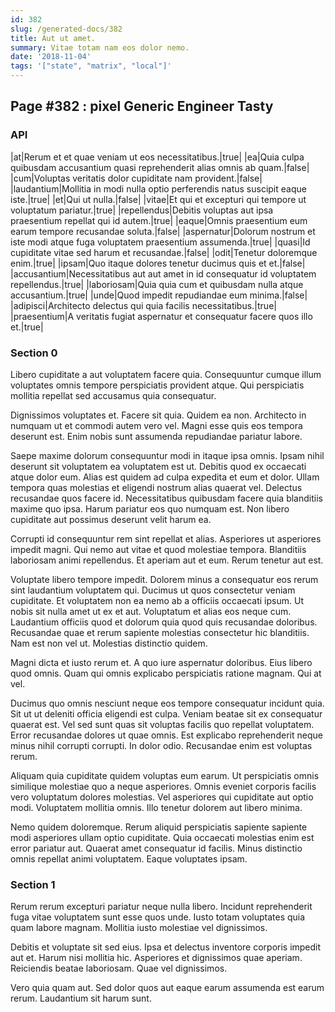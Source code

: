 ```yaml
---
id: 382
slug: /generated-docs/382
title: Aut ut amet.
summary: Vitae totam nam eos dolor nemo.
date: '2018-11-04'
tags: '["state", "matrix", "local"]'
---
```



## Page #382 : pixel Generic Engineer Tasty
### API

|at|Rerum et et quae veniam ut eos necessitatibus.|true|
|ea|Quia culpa quibusdam accusantium quasi reprehenderit alias omnis ab quam.|false|
|cum|Voluptas veritatis dolor cupiditate nam provident.|false|
|laudantium|Mollitia in modi nulla optio perferendis natus suscipit eaque iste.|true|
|et|Qui ut nulla.|false|
|vitae|Et qui et excepturi qui tempore ut voluptatum pariatur.|true|
|repellendus|Debitis voluptas aut ipsa praesentium repellat qui id autem.|true|
|eaque|Omnis praesentium eum earum tempore recusandae soluta.|false|
|aspernatur|Dolorum nostrum et iste modi atque fuga voluptatem praesentium assumenda.|true|
|quasi|Id cupiditate vitae sed harum et recusandae.|false|
|odit|Tenetur doloremque enim.|true|
|ipsam|Quo itaque dolores tenetur ducimus quis et et.|false|
|accusantium|Necessitatibus aut aut amet in id consequatur id voluptatem repellendus.|true|
|laboriosam|Quia quia cum et quibusdam nulla atque accusantium.|true|
|unde|Quod impedit repudiandae eum minima.|false|
|adipisci|Architecto delectus qui quia facilis necessitatibus.|true|
|praesentium|A veritatis fugiat aspernatur et consequatur facere quos illo et.|true|






### Section 0
Libero cupiditate a aut voluptatem facere quia. Consequuntur cumque illum voluptates omnis tempore perspiciatis provident atque. Qui perspiciatis mollitia repellat sed accusamus quia consequatur.
 Dignissimos voluptates et. Facere sit quia. Quidem ea non. Architecto in numquam ut et commodi autem vero vel. Magni esse quis eos tempora deserunt est. Enim nobis sunt assumenda repudiandae pariatur labore.
 Saepe maxime dolorum consequuntur modi in itaque ipsa omnis. Ipsam nihil deserunt sit voluptatem ea voluptatem est ut. Debitis quod ex occaecati atque dolor eum. Alias est quidem ad culpa expedita et eum et dolor. Ullam tempora quas molestias et eligendi nostrum alias quaerat vel. Delectus recusandae quos facere id.
Necessitatibus quibusdam facere quia blanditiis maxime quo ipsa. Harum pariatur eos quo numquam est. Non libero cupiditate aut possimus deserunt velit harum ea.
 Corrupti id consequuntur rem sint repellat et alias. Asperiores ut asperiores impedit magni. Qui nemo aut vitae et quod molestiae tempora. Blanditiis laboriosam animi repellendus. Et aperiam aut et eum. Rerum tenetur aut est.
 Voluptate libero tempore impedit. Dolorem minus a consequatur eos rerum sint laudantium voluptatem qui. Ducimus ut quos consectetur veniam cupiditate. Et voluptatem non ea nemo ab a officiis occaecati ipsum. Ut nobis sit nulla amet ut ex et aut.
Voluptatum et alias eos neque cum. Laudantium officiis quod et dolorum quia quod quis recusandae doloribus. Recusandae quae et rerum sapiente molestias consectetur hic blanditiis. Nam est non vel ut. Molestias distinctio quidem.
 Magni dicta et iusto rerum et. A quo iure aspernatur doloribus. Eius libero quod omnis. Quam qui omnis explicabo perspiciatis ratione magnam. Qui at vel.
 Ducimus quo omnis nesciunt neque eos tempore consequatur incidunt quia. Sit ut ut deleniti officia eligendi est culpa. Veniam beatae sit ex consequatur quaerat est. Vel sed sunt quas sit voluptas facilis quo repellat voluptatem. Error recusandae dolores ut quae omnis.
Est explicabo reprehenderit neque minus nihil corrupti corrupti. In dolor odio. Recusandae enim est voluptas rerum.
 Aliquam quia cupiditate quidem voluptas eum earum. Ut perspiciatis omnis similique molestiae quo a neque asperiores. Omnis eveniet corporis facilis vero voluptatum dolores molestias. Vel asperiores qui cupiditate aut optio modi. Voluptatem mollitia omnis. Illo tenetur dolorem aut libero minima.
 Nemo quidem doloremque. Rerum aliquid perspiciatis sapiente sapiente modi asperiores ullam optio cupiditate. Quia occaecati molestias enim est error pariatur aut. Quaerat amet consequatur id facilis. Minus distinctio omnis repellat animi voluptatem. Eaque voluptates ipsam.
### Section 1
Rerum rerum excepturi pariatur neque nulla libero. Incidunt reprehenderit fuga vitae voluptatem sunt esse quos unde. Iusto totam voluptates quia quam labore magnam. Mollitia iusto molestiae vel dignissimos.
 Debitis et voluptate sit sed eius. Ipsa et delectus inventore corporis impedit aut et. Harum nisi mollitia hic. Asperiores et dignissimos quae aperiam. Reiciendis beatae laboriosam. Quae vel dignissimos.
 Vero quia quam aut. Sed dolor quos aut eaque earum assumenda est earum rerum. Laudantium sit harum sunt.
